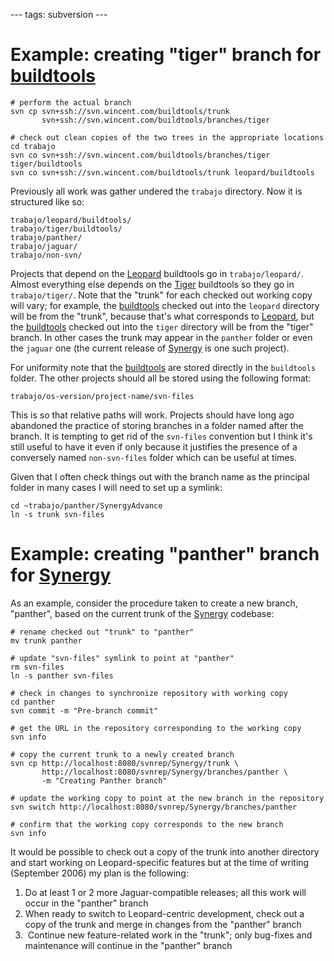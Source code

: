 ---
tags: subversion
---
= Example: creating "tiger" branch for [[buildtools]] =

<pre>
# perform the actual branch
svn cp svn+ssh://svn.wincent.com/buildtools/trunk
       svn+ssh://svn.wincent.com/buildtools/branches/tiger

# check out clean copies of the two trees in the appropriate locations
cd trabajo
svn co svn+ssh://svn.wincent.com/buildtools/branches/tiger tiger/buildtools
svn co svn+ssh://svn.wincent.com/buildtools/trunk leopard/buildtools</pre>

Previously all work was gather undered the <tt>trabajo</tt> directory. Now it is structured like so:

<pre>trabajo/leopard/buildtools/
trabajo/tiger/buildtools/
trabajo/panther/
trabajo/jaguar/
trabajo/non-svn/</pre>

Projects that depend on the [[Leopard]] buildtools go in <tt>trabajo/leopard/</tt>. Almost everything else depends on the [[Tiger]] buildtools so they go in <tt>trabajo/tiger/</tt>. Note that the "trunk" for each checked out working copy will vary; for example, the [[buildtools]] checked out into the <tt>leopard</tt> directory will be from the "trunk", because that's what corresponds to [[Leopard]], but the [[buildtools]] checked out into the <tt>tiger</tt> directory will be from the "tiger" branch. In other cases the trunk may appear in the <tt>panther</tt> folder or even the <tt>jaguar</tt> one (the current release of [[Synergy]] is one such project).

For uniformity note that the [[buildtools]] are stored directly in the <tt>buildtools</tt> folder. The other projects should all be stored using the following format:

<pre>trabajo/os-version/project-name/svn-files</pre>

This is so that relative paths will work. Projects should have long ago abandoned the practice of storing branches in a folder named after the branch. It is tempting to get rid of the <tt>svn-files</tt> convention but I think it's still useful to have it even if only because it justifies the presence of a conversely named <tt>non-svn-files</tt> folder which can be useful at times.

Given that I often check things out with the branch name as the principal folder in many cases I will need to set up a symlink:

<pre>cd ~trabajo/panther/SynergyAdvance
ln -s trunk svn-files</pre>

= Example: creating "panther" branch for [[Synergy]] =
As an example, consider the procedure taken to create a new branch, "panther", based on the current trunk of the [[Synergy]] codebase:

<pre># rename checked out "trunk" to "panther"
mv trunk panther

# update "svn-files" symlink to point at "panther"
rm svn-files
ln -s panther svn-files

# check in changes to synchronize repository with working copy
cd panther
svn commit -m "Pre-branch commit"

# get the URL in the repository corresponding to the working copy
svn info

# copy the current trunk to a newly created branch
svn cp http://localhost:8080/svnrep/Synergy/trunk \
       http://localhost:8080/svnrep/Synergy/branches/panther \
       -m "Creating Panther branch"

# update the working copy to point at the new branch in the repository
svn switch http://localhost:8080/svnrep/Synergy/branches/panther

# confirm that the working copy corresponds to the new branch
svn info</pre>

It would be possible to check out a copy of the trunk into another directory and start working on Leopard-specific features but at the time of writing (September 2006) my plan is the following:

# Do at least 1 or 2 more Jaguar-compatible releases; all this work will occur in the "panther" branch
# When ready to switch to Leopard-centric development, check out a copy of the trunk and merge in changes from the "panther" branch
# Continue new feature-related work in the "trunk"; only bug-fixes and maintenance will continue in the "panther" branch

